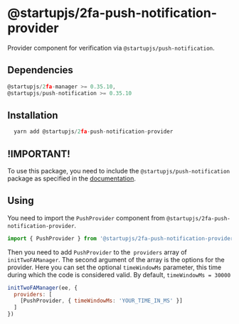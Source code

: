 # @startupjs/2fa-push-notification-provider

Provider component for verification via `@startupjs/push-notification`.

## Dependencies

```js
@startupjs/2fa-manager >= 0.35.10,
@startupjs/push-notification >= 0.35.10
```

## Installation

```js
  yarn add @startupjs/2fa-push-notification-provider
```

## !IMPORTANT!

To use this package, you need to include the `@startupjs/push-notification` package as specified in the [documentation](/docs/libraries/push-notofications).

## Using

You need to import the `PushProvider` component from `@startupjs/2fa-push-notification-provider`.

```js
import { PushProvider } from '@startupjs/2fa-push-notification-provider'
```

Then you need to add `PushProvider` to the` providers` array of `initTwoFAManager`. The second argument of the array is the options for the provider. Here you can set the optional `timeWindowMs` parameter, this time during which the code is considered valid. By default, `timeWindowMs = 30000`

```js
initTwoFAManager(ee, {
  providers: [
    [PushProvider, { timeWindowMs: 'YOUR_TIME_IN_MS' }]
  ]
})
```
